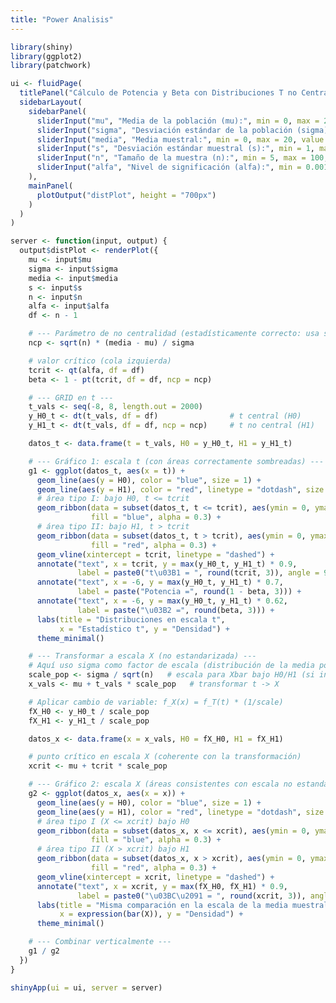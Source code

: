 ```yaml
---
title: "Power Analisis"
---
```


```r
library(shiny)
library(ggplot2)
library(patchwork)

ui <- fluidPage(
  titlePanel("Cálculo de Potencia y Beta con Distribuciones T no Central"),
  sidebarLayout(
    sidebarPanel(
      sliderInput("mu", "Media de la población (mu):", min = 0, max = 20, value = 7),
      sliderInput("sigma", "Desviación estándar de la población (sigma):", min = 1, max = 10, value = 4),
      sliderInput("media", "Media muestral:", min = 0, max = 20, value = 10),
      sliderInput("s", "Desviación estándar muestral (s):", min = 1, max = 10, value = 4),
      sliderInput("n", "Tamaño de la muestra (n):", min = 5, max = 100, value = 25),
      sliderInput("alfa", "Nivel de significación (alfa):", min = 0.001, max = 0.1, value = 0.01, step = 0.001)
    ),
    mainPanel(
      plotOutput("distPlot", height = "700px")
    )
  )
)

server <- function(input, output) {
  output$distPlot <- renderPlot({
    mu <- input$mu
    sigma <- input$sigma
    media <- input$media
    s <- input$s
    n <- input$n
    alfa <- input$alfa
    df <- n - 1

    # --- Parámetro de no centralidad (estadísticamente correcto: usa sigma) ---
    ncp <- sqrt(n) * (media - mu) / sigma

    # valor crítico (cola izquierda)
    tcrit <- qt(alfa, df = df)
    beta <- 1 - pt(tcrit, df = df, ncp = ncp)

    # --- GRID en t ---
    t_vals <- seq(-8, 8, length.out = 2000)
    y_H0_t <- dt(t_vals, df = df)                # t central (H0)
    y_H1_t <- dt(t_vals, df = df, ncp = ncp)     # t no central (H1)

    datos_t <- data.frame(t = t_vals, H0 = y_H0_t, H1 = y_H1_t)

    # --- Gráfico 1: escala t (con áreas correctamente sombreadas) ---
    g1 <- ggplot(datos_t, aes(x = t)) +
      geom_line(aes(y = H0), color = "blue", size = 1) +
      geom_line(aes(y = H1), color = "red", linetype = "dotdash", size = 1) +
      # área tipo I: bajo H0, t <= tcrit
      geom_ribbon(data = subset(datos_t, t <= tcrit), aes(ymin = 0, ymax = H0),
                  fill = "blue", alpha = 0.3) +
      # área tipo II: bajo H1, t > tcrit
      geom_ribbon(data = subset(datos_t, t > tcrit), aes(ymin = 0, ymax = H1),
                  fill = "red", alpha = 0.3) +
      geom_vline(xintercept = tcrit, linetype = "dashed") +
      annotate("text", x = tcrit, y = max(y_H0_t, y_H1_t) * 0.9,
               label = paste0("t\u03B1 = ", round(tcrit, 3)), angle = 90, vjust = -0.5) +
      annotate("text", x = -6, y = max(y_H0_t, y_H1_t) * 0.7,
               label = paste("Potencia =", round(1 - beta, 3))) +
      annotate("text", x = -6, y = max(y_H0_t, y_H1_t) * 0.62,
               label = paste("\u03B2 =", round(beta, 3))) +
      labs(title = "Distribuciones en escala t",
           x = "Estadístico t", y = "Densidad") +
      theme_minimal()

    # --- Transformar a escala X (no estandarizada) ---
    # Aquí uso sigma como factor de escala (distribución de la media poblacional)
    scale_pop <- sigma / sqrt(n)   # escala para Xbar bajo H0/H1 (si interpretamos sigma como verdadero)
    x_vals <- mu + t_vals * scale_pop   # transformar t -> X

    # Aplicar cambio de variable: f_X(x) = f_T(t) * (1/scale)
    fX_H0 <- y_H0_t / scale_pop
    fX_H1 <- y_H1_t / scale_pop

    datos_x <- data.frame(x = x_vals, H0 = fX_H0, H1 = fX_H1)

    # punto crítico en escala X (coherente con la transformación)
    xcrit <- mu + tcrit * scale_pop

    # --- Gráfico 2: escala X (áreas consistentes con escala no estandarizada) ---
    g2 <- ggplot(datos_x, aes(x = x)) +
      geom_line(aes(y = H0), color = "blue", size = 1) +
      geom_line(aes(y = H1), color = "red", linetype = "dotdash", size = 1) +
      # área tipo I (X <= xcrit) bajo H0
      geom_ribbon(data = subset(datos_x, x <= xcrit), aes(ymin = 0, ymax = H0),
                  fill = "blue", alpha = 0.3) +
      # área tipo II (X > xcrit) bajo H1
      geom_ribbon(data = subset(datos_x, x > xcrit), aes(ymin = 0, ymax = H1),
                  fill = "red", alpha = 0.3) +
      geom_vline(xintercept = xcrit, linetype = "dashed") +
      annotate("text", x = xcrit, y = max(fX_H0, fX_H1) * 0.9,
               label = paste0("\u03BC\u2091 = ", round(xcrit, 3)), angle = 90, vjust = -0.5) +
      labs(title = "Misma comparación en la escala de la media muestral (\u0305X)",
           x = expression(bar(X)), y = "Densidad") +
      theme_minimal()

    # --- Combinar verticalmente ---
    g1 / g2
  })
}

shinyApp(ui = ui, server = server)

```
